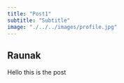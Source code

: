 ```yaml
---
title: "Post1"
subtitle: "Subtitle"
image: "./../../images/profile.jpg"
---
```


## Raunak


Hello this is the post